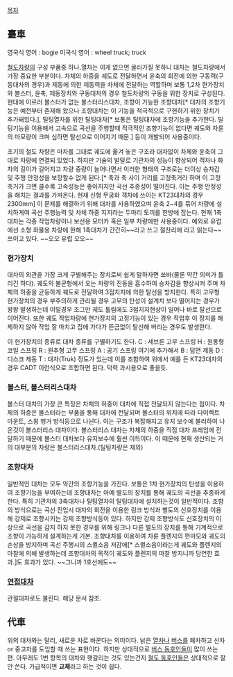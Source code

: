 [[목차]]

== 臺車 ==

영국식 영어 : bogie
미국식 영어 : wheel truck; truck

[[철도차량]]의 구성 부품중 하나.열차는 이게 없으면 굴러가질 못하니 대차는 철도차량에서 가장 중요한 부분이다. 차체의 하중을 궤도로 전달하면서 윤축의 회전에 의한 구동력(구동대차의 경우)과 제동에 의한 제동력을 차체에 전달하는 역할하며 보통 1,2차 현가장치와 볼스터, 윤축, 제동장치와 구동대차의 경우 철도차량의 구동을 위한 장치로 구성된다. 현대에 이르러 볼스터가 없는 볼스터리스대차, 조향이 가능한 조향대차[* 대차의 조향기능은 예전부터 존재해 왔으나 조향대차는 이 기능을 적극적으로 구현하기 위한 장치가 추가돼있다.], 틸팅열차를 위한 틸팅대차[* 보통은 틸팅대차에 조향기능을 추가한다. 틸팅기능을 이용해서 고속으로 곡선을 주행할때 적극적인 조향기능이 없다면 궤도와 차륜의 마모량이 크며 심하면 탈선으로 이어지기 때문.] 등이 개발되어 사용중이다.

초기의 철도 차량은 마차를 그대로 궤도에 옮겨 놓은 구조라 대차없이 차체와 윤축이 그대로 차량에 연결되 있었다. 하지만 기술의 발달로 기관차의 성능이 향상되어 객차나 화차의 길이가 길어지고 차량 중량이 늘어나면서 이러한 형태의 구조로는 더이상 승차감 및 주행 안정성을 보장할수 없게 된다.[* 축과 축 사이 거리를 고정축거라 하며 이 고정축거가 크면 클수록 고속성능은 좋아지지만 곡선 추종성이 떨어진다. 이는 주행 안정성을 해치는 결과를 가져온다. 현재 신형 무궁화 객차에 쓰이는 KT23대차의 경우 2300mm] 이 문제를 해결하기 위해 대차를 사용하였으며 윤축 2~4를 묶어 차량에 설치하게여 곡선 주행능력 및 차체 하중 지지라는 두마리 토끼를 한방에 잡는다. 현재 1축 대차는 각종 작업차량이나 보선용 모터카 혹은 일부 차량에만 사용중이다. 예외로 유럽에선 소형 화물용 차량에 한해 1축대차가 간간히~~라고 쓰고 절찬리에 라고 읽는다~~ 쓰이고 있다. ~~오오 유럽 오오~~

=== 현가장치 ===
대차의 외관을 가장 크게 구별해주는 장치로써 쉽게 말하자면 쑈바(물론 약간 의미가 틀리긴 하다). 궤도의 불균형에서 오는 차량의 진동을 흡수하여 승차감을 향상시켜 주며 차체의 하중을 균등하게 궤도로 전달하여 3점지지에 의한 탈선을 방지한다. 특히 고무형 현가장치의 경우 부주의하게 관리될 경우 고무의 탄성이 설계치 보다 떨어지는 경우가 왕왕 발생하는데 이럴경우 조그만 궤도 틀림에도 3점지지현상이 일어나 바로 탈선으로 이어진다. 또한 궤도 작업차량에 현가장치의 고정기능이 있는 경우 작업후 이 장치를 해제하지 않아 작업 잘 마치고 집에 가다가 뜬금없이 탈선해 버리는 경우도 발생한다. 

이 현가장치의 종류로 대차 종류를 구별하기도 한다.
C : 세브론 고무 스프링
H : 원통형 코일 스프링
R : 원추형 고무 스프링
A : 공기 스프링
여기에 추가해서 
B : 답면 제동
D : 디스크 제동
T : 대차(Truk)
정도가 있는데 이를 조합하여 위에서 예를 든 KT23대차의 경우
CADT
이런식으로 조합하면 된다. 덕력 과시용으로 좋을듯.

=== 볼스터, 볼스터리스대차 ===
볼스터 대차의 가장 큰 특징은 차체의 하중이 대차에 직접 전달되지 않는다는 점이다. 차체의 하중은 볼스터라는 부품을 통해 대차에 전달되며 볼스터의 위치에 따라 다이렉트 마운트, 스윙 행거 방식등으로 나뉜다. 이는 구조가 복잡해지고 유지 보수에 불리하여 나온것이 볼스터리스 대차이다. 볼스터리스 대차는 차체의 하중을 직접 대차 프레임에 전달하기 때문에 볼스터 대차보다 유지보수에 훨씬 이득이다. 이 때문에 현재 생산되는 거의 대부분의 차량은 볼스터리스대차.(틸팅차량은 제외)

=== 조향대차 ===
일반적인 대차는 모두 약간의 조향기능을 가진다. 보통은 1차 현가장치의 탄성을 이용하여 조향기능을 부여하는데 조향대차는 아예 별도의 장치를 통해 궤도의 곡선을 추종하게 한다. 특히 기관차의 3축대차나 틸팅열차의 틸팅대차에 설치하는것이 일반적이다. 조향의 방식으로는 곡선 진입시 대차의 회전을 이용한 링크 방식과 별도의 신호장치를 이용해 강제로 조향시키는 강제 조향방식등이 있다. 하지만 강제 조향방식도 신호장치의 이상으로 곡선을 감지 하지 못한 경우를 위해 링크나 다른 별도의 장치를 통해 기계적으로 조향이 가능하게 설계하는게 기본.
조향대차를 이용하여 차륜 플렌지의 편마모와 궤도의 손상을 방지하며 곡선 주행시의 스퀼소음 저감에[* 스퀼소음이라는게 궤도와 플렌지의 마찰에 의해 발생하는데 조향대차의 목적이 궤도와 플렌지의 마찰 방지니까 당연한 효과.]도 효과가 있다. ~~그니까 1호선에도~~

=== [[연접대차]] ===
관절대차로도 불린다. 해당 문서 참조.

== 代車 ==
위의 대차와는 달리, 새로운 차로 바꾼다는 의미이다. 낡은 [[열차]]나 [[버스]]를 폐차하고 신차 or 중고차를 도입할 때 쓰는 표현이다. 하지만 상대적으로 [[버스 동호인]]들이 많이 쓰는 편. 아무래도 1번 항목의 대차와 햇갈리는 것도 있는건지 [[철도 동호인]]들은 상대적으로 잘 안 쓴다. 가급적이면 '''교체'''라고 하는 것이 쉽다.
